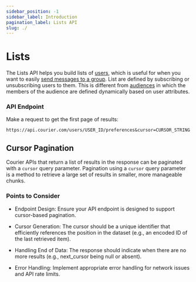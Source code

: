 ```yaml
---
sidebar_position: -1
sidebar_label: Introduction
pagination_label: Lists API
slug: ./
---
```


# Lists

The Lists API helps you build lists of [users](/platform/users), which is useful for when you want to easily [send messages to a group](/platform/users#lists). List are defined by subscribing or unsubscribing users to them. This is different from [audiences](/reference/audiences) in which the members of the audience are defined dynamically based on user attributes.

### API Endpoint

Make a request to get the first page of results:

`https://api.courier.com/users/USER_ID/preferences&cursor=CURSOR_STRING`

## Cursor Pagination

Courier APIs that return a list of results in the response can be paginated with a `cursor` query parameter. Pagination using a `cursor` query parameter is a method to retrieve a large set of results in smaller, more manageable chunks.

### Points to Consider

- Endpoint Design: Ensure your API endpoint is designed to support cursor-based pagination.

- Cursor Generation: The cursor should be a unique identifier that efficiently references the position in the dataset (e.g., an encoded ID of the last retrieved item).

- Handling End of Data: The response should indicate when there are no more results (e.g., next_cursor being null or absent).

- Error Handling: Implement appropriate error handling for network issues and API rate limits.